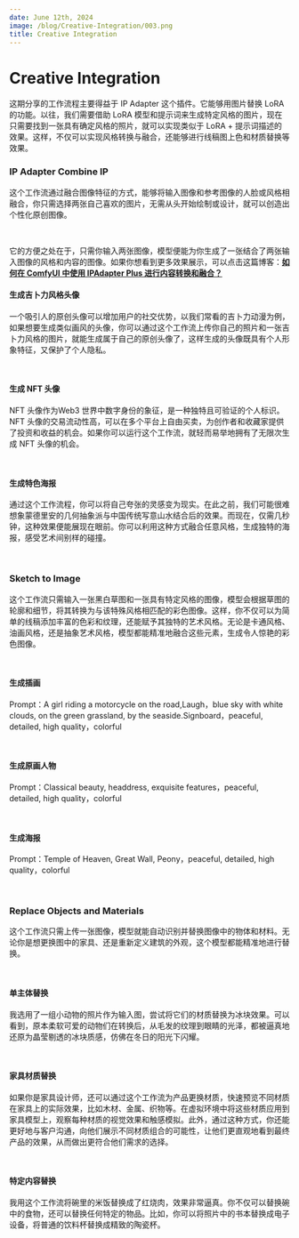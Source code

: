 ```yaml
---
date: June 12th, 2024
image: /blog/Creative-Integration/003.png
title: Creative Integration
---
```



# Creative Integration

这期分享的工作流程主要得益于 IP Adapter 这个插件。它能够用图片替换 LoRA 的功能。以往，我们需要借助 LoRA 模型和提示词来生成特定风格的图片，现在只需要找到一张具有确定风格的照片，就可以实现类似于 LoRA + 提示词描述的效果。这样，不仅可以实现风格转换与融合，还能够进行线稿图上色和材质替换等效果。

### IP Adapter Combine IP

这个工作流通过融合图像特征的方式，能够将输入图像和参考图像的人脸或风格相融合，你只需选择两张自己喜欢的图片，无需从头开始绘制或设计，就可以创造出个性化原创图像。

<br/>
<PhotoProvider>
  <PhotoView src="/blog/Creative-Integration/001.png">
    <img src="/blog/Creative-Integration/001.png" alt="" />
  </PhotoView>
</PhotoProvider>

它的方便之处在于，只需你输入两张图像，模型便能为你生成了一张结合了两张输入图像的风格和内容的图像。如果你想看到更多效果展示，可以点击这篇博客：[**如何在 ComfyUI 中使用 IPAdapter Plus 进行内容转换和融合？**](https://www.comflowy.com/zh-CN/blog/IPAdapter-2)

#### 生成吉卜力风格头像

一个吸引人的原创头像可以增加用户的社交优势，以我们常看的吉卜力动漫为例，如果想要生成类似画风的头像，你可以通过这个工作流上传你自己的照片和一张吉卜力风格的图片，就能生成属于自己的原创头像了，这样生成的头像既具有个人形象特征，又保护了个人隐私。

<br/>
<PhotoProvider>
  <PhotoView src="/blog/Creative-Integration/002.png">
    <img src="/blog/Creative-Integration/002.png" alt="" />
  </PhotoView>
</PhotoProvider>

#### 生成 NFT 头像

NFT 头像作为Web3 世界中数字身份的象征，是一种独特且可验证的个人标识。NFT 头像的交易流动性高，可以在多个平台上自由买卖，为创作者和收藏家提供了投资和收益的机会。如果你可以运行这个工作流，就轻而易举地拥有了无限次生成 NFT 头像的机会。

<br/>
<PhotoProvider>
  <PhotoView src="/blog/Creative-Integration/003.png">
    <img src="/blog/Creative-Integration/003.png" alt="" />
  </PhotoView>
</PhotoProvider>

#### 生成特色海报

通过这个工作流程，你可以将自己夸张的灵感变为现实。在此之前，我们可能很难想象蒙德里安的几何抽象派与中国传统写意山水结合后的效果。而现在，仅需几秒钟，这种效果便能展现在眼前。你可以利用这种方式融合任意风格，生成独特的海报，感受艺术间别样的碰撞。

<br/>
<PhotoProvider>
  <PhotoView src="/blog/Creative-Integration/004.png">
    <img src="/blog/Creative-Integration/004.png" alt="" />
  </PhotoView>
</PhotoProvider>

### Sketch to Image

这个工作流只需输入一张黑白草图和一张具有特定风格的图像，模型会根据草图的轮廓和细节，将其转换为与该特殊风格相匹配的彩色图像。这样，你不仅可以为简单的线稿添加丰富的色彩和纹理，还能赋予其独特的艺术风格。无论是卡通风格、油画风格，还是抽象艺术风格，模型都能精准地融合这些元素，生成令人惊艳的彩色图像。

<br/>
<PhotoProvider>
  <PhotoView src="/blog/Creative-Integration/005.png">
    <img src="/blog/Creative-Integration/005.png" alt="" />
  </PhotoView>
</PhotoProvider>

#### 生成插画   

Prompt：A girl riding a motorcycle on the road,Laugh，blue sky with white clouds, on the green grassland, by the seaside.Signboard，peaceful, detailed, high quality，colorful

<br/>
<PhotoProvider>
  <PhotoView src="/blog/Creative-Integration/006.png">
    <img src="/blog/Creative-Integration/006.png" alt="" />
  </PhotoView>
</PhotoProvider>

#### 生成原画人物  

Prompt：Classical beauty, headdress, exquisite features，peaceful, detailed, high quality，colorful

<br/>
<PhotoProvider>
  <PhotoView src="/blog/Creative-Integration/007.png">
    <img src="/blog/Creative-Integration/007.png" alt="" />
  </PhotoView>
</PhotoProvider>

#### 生成海报

Prompt：Temple of Heaven, Great Wall, Peony，peaceful, detailed, high quality，colorful

<br/>
<PhotoProvider>
  <PhotoView src="/blog/Creative-Integration/008.png">
    <img src="/blog/Creative-Integration/008.png" alt="" />
  </PhotoView>
</PhotoProvider>

### Replace Objects and Materials

这个工作流只需上传一张图像，模型就能自动识别并替换图像中的物体和材料。无论你是想更换图中的家具、还是重新定义建筑的外观，这个模型都能精准地进行替换。

<br/>
<PhotoProvider>
  <PhotoView src="/blog/Creative-Integration/009.png">
    <img src="/blog/Creative-Integration/009.png" alt="" />
  </PhotoView>
</PhotoProvider>

#### 单主体替换

我选用了一组小动物的照片作为输入图，尝试将它们的材质替换为冰块效果。可以看到，原本柔软可爱的动物们在转换后，从毛发的纹理到眼睛的光泽，都被逼真地还原为晶莹剔透的冰块质感，仿佛在冬日的阳光下闪耀。

<br/>
<PhotoProvider>
  <PhotoView src="/blog/Creative-Integration/010.png">
    <img src="/blog/Creative-Integration/010.png" alt="" />
  </PhotoView>
</PhotoProvider>

#### 家具材质替换

如果你是家具设计师，还可以通过这个工作流为产品更换材质，快速预览不同材质在家具上的实际效果，比如木材、金属、织物等。在虚拟环境中将这些材质应用到家具模型上，观察每种材质的视觉效果和触感模拟。此外，通过这种方式，你还能更好地与客户沟通，向他们展示不同材质组合的可能性，让他们更直观地看到最终产品的效果，从而做出更符合他们需求的选择。

<br/>
<PhotoProvider>
  <PhotoView src="/blog/Creative-Integration/011.png">
    <img src="/blog/Creative-Integration/011.png" alt="" />
  </PhotoView>
</PhotoProvider>

#### 特定内容替换

我用这个工作流将碗里的米饭替换成了红烧肉，效果非常逼真。你不仅可以替换碗中的食物，还可以替换任何特定的物品。比如，你可以将照片中的书本替换成电子设备，将普通的饮料杯替换成精致的陶瓷杯。

<br/>
<PhotoProvider>
  <PhotoView src="/blog/Creative-Integration/012.png">
    <img src="/blog/Creative-Integration/012.png" alt="" />
  </PhotoView>
</PhotoProvider>

<Subscribe />

